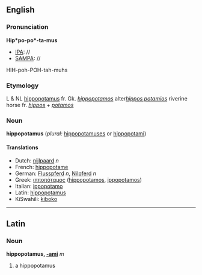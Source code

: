 ==English==
===Pronunciation===

'''Hip*po-po*-ta-mus'''
*[[IPA]]: //
*[[SAMPA]]: //
HIH-poh-POH-tah-muhs
===Etymology===

L & NL [[hippopotamus]] fr. Gk. ''[[hippopotamos]]'' alter''[[hippos potamios]]'' riverine horse fr. ''[[hippos]]'' + ''[[potamos]]''
===Noun===
'''hippopotamus''' (''plural:'' [[hippopotamuses]] or [[hippopotami]])

====Translations====
*Dutch: [[nijlpaard]] ''n''
*French: [[hippopotame]]
*German: [[Flusspferd]] ''n'', [[Nilpferd]] ''n''
*Greek: [[ιπποπόταμος]] ([[hippopotamos]], [[ippopotamos]])
*Italian: [[ippopotamo]]
*Latin: [[hippopotamus]]
*KiSwahili: [[kiboko]]
----
==Latin==
===Noun===
'''hippopotamus, [[Wiktionary Appendix:Latin second declension|-ami]]''' ''m''

#a hippopotamus